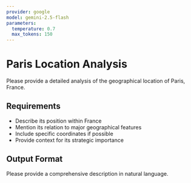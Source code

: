 ```yaml
---
provider: google
model: gemini-2.5-flash
parameters:
  temperature: 0.7
  max_tokens: 150
---
```


# Paris Location Analysis

Please provide a detailed analysis of the geographical location of Paris, France.

## Requirements

- Describe its position within France
- Mention its relation to major geographical features
- Include specific coordinates if possible
- Provide context for its strategic importance

## Output Format

Please provide a comprehensive description in natural language.
